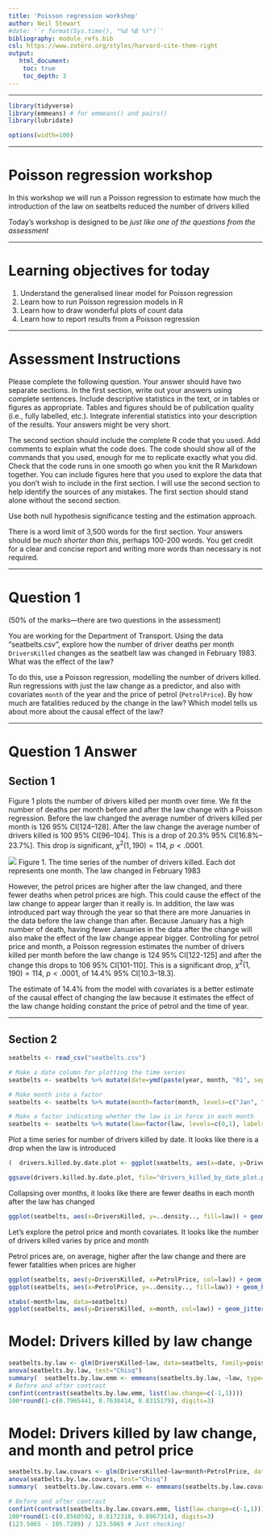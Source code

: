 ```yaml
---
title: 'Poisson regression workshop'
author: Neil Stewart
#date: '`r format(Sys.time(), "%d %B %Y")`'
bibliography: module_refs.bib
csl: https://www.zotero.org/styles/harvard-cite-them-right
output: 
   html_document:
    toc: true
    toc_depth: 3 
---
```

---

```r
library(tidyverse)
library(emmeans) # for emmeans() and pairs()
library(lubridate)

options(width=100)
```

---

# Poisson regression workshop

In this workshop we will run a Poisson regression to estimate how much the introduction of the law on seatbelts reduced the number of drivers killed 

Today's workshop is designed to be _just like one of the questions from the assessment_

---

# Learning objectives for today

1. Understand the generalised linear model for Poisson regression
2. Learn how to run Poisson regression models in R
3. Learn how to draw wonderful plots of count data
4. Learn how to report results from a Poisson regression


---

# Assessment Instructions

Please complete the following question. Your answer should have two separate sections. In the first section, write out your answers using complete sentences. Include descriptive statistics in the text, or in tables or figures as appropriate. Tables and figures should be of publication quality (i.e., fully labelled, etc.). Integrate inferential statistics into your description of the results. Your answers might be very short.

The second section should include the complete R code that you used. Add comments to explain what the code does. The code should show all of the commands that you used, enough for me to replicate exactly what you did. Check that the code runs in one smooth go when you knit the R Markdown together. You can include figures here that you used to explore the data that you don't wish to include in the first section. I will use the second section to help identify the sources of any mistakes. The first section should stand alone without the second section.

Use both null hypothesis significance testing and the estimation approach.

There is a word limit of 3,500 words for the first section. Your answers should be _much shorter than this_, perhaps 100-200 words. You get credit for a clear and concise report and writing more words than necessary is not required.

---

# Question 1

(50% of the marks---there are two questions in the assessment)

You are working for the Department of Transport. Using the data "seatbelts.csv", explore how the number of driver deaths per month `DriversKilled` changes as the seatbelt law was changed in February 1983. What was the effect of the law?

To do this, use a Poisson regression, modelling the number of drivers killed. Run regressions with just the law change as a predictor, and also with covariates `month` of the year and the price of petrol (`PetrolPrice`). By how much are fatalities reduced by the change in the law? Which model tells us about more about the causal effect of the law?

---

# Question 1 Answer

## Section 1

Figure 1 plots the number of drivers killed per month over time. We fit the number of deaths per month before and after the law change with a Poisson regression. Before the law changed the average number of drivers killed per month is 126 95% CI[124--128]. After the law change the average number of drivers killed is 100 95% CI[96--104]. This is a drop of 20.3% 95% CI[16.8%--23.7%]. This drop is significant, $\chi^2(1,190)=114$, $p<.0001$.

![](drivers_killed_by_date_plot.png) 
Figure 1. The time series of the number of drivers killed. Each dot represents one month. The law changed in February 1983

However, the petrol prices are higher after the law changed, and there fewer deaths when petrol prices are high. This could cause the effect of the law change to appear larger than it really is. In addition, the law was introduced part way through the year so that there are more Januaries in the data before the law change than after. Because January has a high number of death, having fewer Januaries in the data after the change will also make the effect of the law change appear bigger. Controlling for petrol price and month, a Poisson regression estimates the number of drivers killed per month before the law change is 124 95% CI[122-125] and after the change this drops to 106 95% CI[101-110]. This is a significant drop, $\chi^2(1,190)=114$, $p<.0001$, of 14.4% 95% CI[10.3--18.3].

The estimate of 14.4% from the model with covariates is a better estimate of the causal effect of changing the law because it estimates the effect of the law change holding constant the price of petrol and the time of year.

---

## Section 2

```r
seatbelts <- read_csv("seatbelts.csv")

# Make a date column for plotting the time series
seatbelts <- seatbelts %>% mutate(date=ymd(paste(year, month, "01", sep="/")))

# Make month into a factor
seatbelts <- seatbelts %>% mutate(month=factor(month, levels=c("Jan", "Feb", "Mar", "Apr", "May", "Jun", "Jul", "Aug", "Sep", "Oct", "Nov", "Dec")))

# Make a factor indicating whether the law is in force in each month
seatbelts <- seatbelts %>% mutate(law=factor(law, levels=c(0,1), labels=c("No Law", "Law")))
```

Plot a time series for number of drivers killed by date. It looks like there is a drop when the law is introduced

```r
(  drivers.killed.by.date.plot <- ggplot(seatbelts, aes(x=date, y=DriversKilled, col=as.factor(law))) + geom_point() + labs(x="Date", y="Number of Drivers Killed Per Month", col="Law Change")  )

ggsave(drivers.killed.by.date.plot, file="drivers_killed_by_date_plot.png")
```

Collapsing over months, it looks like there are fewer deaths in each month after the law has changed 

```r
ggplot(seatbelts, aes(x=DriversKilled, y=..density.., fill=law)) + geom_histogram(alpha=0.5, position="identity") + labs(x="Number Killed", y="Density", fill="Law Change")
```

Let's explore the petrol price and month covariates. It looks like the number of drivers killed varies by price and month

Petrol prices are, on average, higher after the law change and there are fewer fatalities when prices are higher

```r
ggplot(seatbelts, aes(y=DriversKilled, x=PetrolPrice, col=law)) + geom_point() + geom_smooth() + labs(x="Petrol Price", y="Drivers Killed")
ggplot(seatbelts, aes(x=PetrolPrice, y=..density.., fill=law)) + geom_histogram(alpha=0.5, position="identity") + labs(x="Petrol Price", y="Density", fill="Law Change")

xtabs(~month+law, data=seatbelts)
ggplot(seatbelts, aes(y=DriversKilled, x=month, col=law)) + geom_jitter(height=0, width=0.1) + labs(x="Month", y="Drivers Killed")
```

# Model: Drivers killed by law change

```r
seatbelts.by.law <- glm(DriversKilled~law, data=seatbelts, family=poisson)
anova(seatbelts.by.law, test="Chisq")
summary(  seatbelts.by.law.emm <- emmeans(seatbelts.by.law, ~law, type="response")  )
# Before and after contrast
confint(contrast(seatbelts.by.law.emm, list(law.change=c(-1,1)))) 
100*round(1-c(0.7965441, 0.7630414, 0.8315179), digits=3)

```

# Model: Drivers killed by law change, and month and petrol price

```r
seatbelts.by.law.covars <- glm(DriversKilled~law+month+PetrolPrice, data=seatbelts, family=poisson)
anova(seatbelts.by.law.covars, test="Chisq")
summary(  seatbelts.by.law.covars.emm <- emmeans(seatbelts.by.law.covars, ~law, type="response")  )

# Before and after contrast
confint(contrast(seatbelts.by.law.covars.emm, list(law.change=c(-1,1))))
100*round(1-c(0.8560592, 0.8172318, 0.8967314), digits=3)
(123.5065 - 105.7289) / 123.5065 # Just checking!
```





